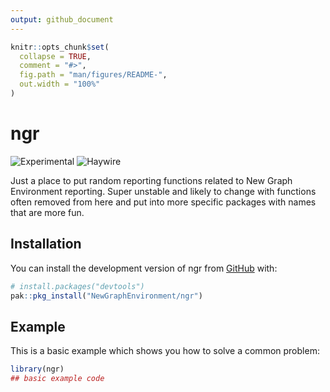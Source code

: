 ```yaml
---
output: github_document
---
```


<!-- README.md is generated from README.Rmd. Please edit that file -->

```r
knitr::opts_chunk$set(
  collapse = TRUE,
  comment = "#>",
  fig.path = "man/figures/README-",
  out.width = "100%"
)
```

# ngr

![Experimental](https://img.shields.io/badge/status-experimental-orange)
![Haywire](https://img.shields.io/badge/status-haywire-red)

Just a place to put random reporting functions related to New Graph Environment reporting.  Super unstable and
likely to change with functions often removed from here and put into more specific packages with names that are more
fun.

## Installation

You can install the development version of ngr from [GitHub](https://github.com/) with:

``` r
# install.packages("devtools")
pak::pkg_install("NewGraphEnvironment/ngr")
```

## Example

This is a basic example which shows you how to solve a common problem:

```r
library(ngr)
## basic example code



```

